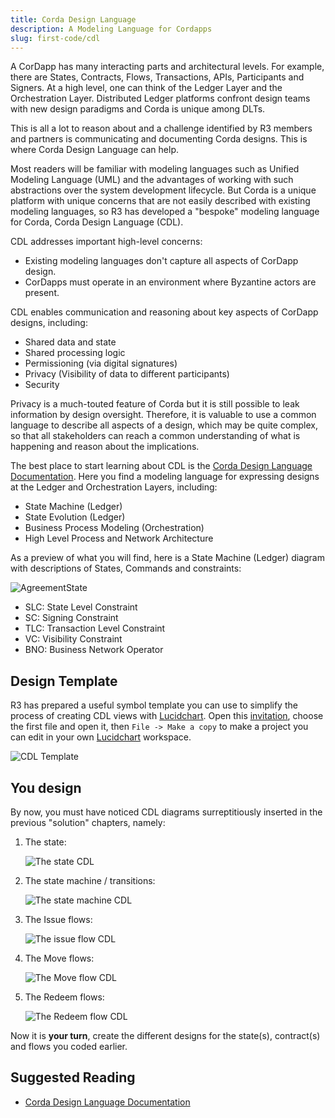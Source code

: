 ```yaml
---
title: Corda Design Language
description: A Modeling Language for Cordapps
slug: first-code/cdl
---
```


A CorDapp has many interacting parts and architectural levels. For example, there are States, Contracts, Flows, Transactions, APIs, Participants and Signers. At a high level, one can think of the Ledger Layer and the Orchestration Layer. Distributed Ledger platforms confront design teams with new design paradigms and Corda is unique among DLTs.

This is all a lot to reason about and a challenge identified by R3 members and partners is communicating and documenting Corda designs. This is where Corda Design Language can help.

Most readers will be familiar with modeling languages such as Unified Modeling Language (UML) and the advantages of working with such abstractions over the system development lifecycle. But Corda is a unique platform with unique concerns that are not easily described with existing modeling languages, so R3 has developed a "bespoke" modeling language for Corda, Corda Design Language (CDL).

CDL addresses important high-level concerns:

- Existing modeling languages don't capture all aspects of CorDapp design.
- CorDapps must operate in an environment where Byzantine actors are present.

CDL enables communication and reasoning about key aspects of CorDapp designs, including:

- Shared data and state
- Shared processing logic
- Permissioning (via digital signatures)
- Privacy (Visibility of data to different participants)
- Security

Privacy is a much-touted feature of Corda but it is still possible to leak information by design oversight. Therefore, it is valuable to use a common language to describe all aspects of a design, which may be quite complex, so that all stakeholders can reach a common understanding of what is happening and reason about the implications.

The best place to start learning about CDL is the [Corda Design Language Documentation](https://solutions.corda.net/corda-modelling-notation/overview/overview-overview.html). Here you find a modeling language for expressing designs at the Ledger and Orchestration Layers, including:

- State Machine (Ledger)
- State Evolution (Ledger)
- Business Process Modeling (Orchestration)
- High Level Process and Network Architecture

As a preview of what you will find, here is a State Machine (Ledger) diagram with descriptions of States, Commands and constraints:

![AgreementState](./images/CMN2_SM_Full_example.png)

- SLC: State Level Constraint
- SC: Signing Constraint
- TLC: Transaction Level Constraint
- VC: Visibility Constraint
- BNO: Business Network Operator

## Design Template

R3 has prepared a useful symbol template you can use to simplify the process of creating CDL views with [Lucidchart](https://www.lucidchart.com). Open this [invitation](https://www.lucidchart.com/invitations/accept/d56d7806-3007-456e-b770-d6ed135def5d), choose the first file and open it, then `File -> Make a copy` to make a project you can edit in your own [Lucidchart](https://www.lucidchart.com) workspace.

<!-- TODO: Publish the actual URL when available -->

![CDL Template](./images/cdl_template.png)

## You design

By now, you must have noticed CDL diagrams surreptitiously inserted in the previous "solution" chapters, namely:

1. The state:

    ![The state CDL](images/cdl_tokenstate.png)
2. The state machine / transitions:

    ![The state machine CDL](images/cdl_tokenstate_machine_view.png)
3. The Issue flows:

    ![The issue flow CDL](images/cdl_issue_tokens.png)
4. The Move flows:

    ![The Move flow CDL](images/cdl_move_tokens.png)
5. The Redeem flows:

    ![The Redeem flow CDL](images/cdl_redeem_tokens.png)

Now it is **your turn**, create the different designs for the state(s), contract(s) and flows you coded earlier.

## Suggested Reading

- [Corda Design Language Documentation](https://solutions.corda.net/corda-modelling-notation/overview/overview-overview.html)
